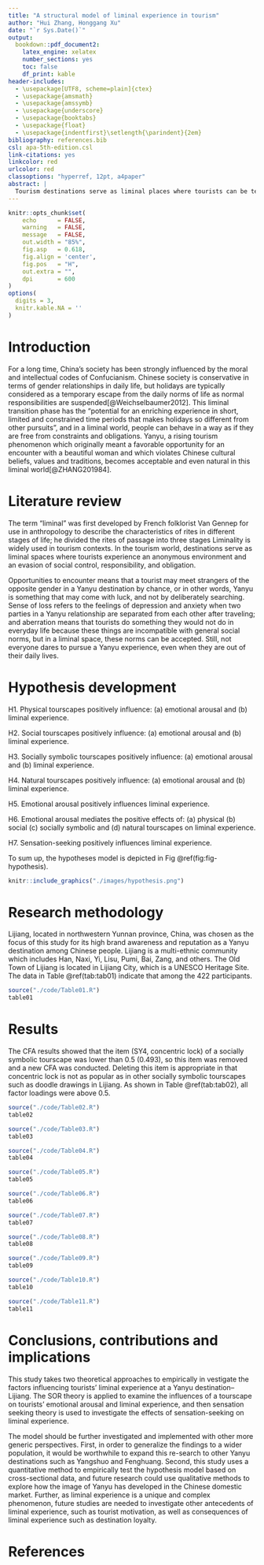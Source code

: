 ```yaml
---
title: "A structural model of liminal experience in tourism"
author: "Hui Zhang, Honggang Xu"
date: "`r Sys.Date()`"
output:
  bookdown::pdf_document2: 
    latex_engine: xelatex
    number_sections: yes
    toc: false
    df_print: kable
header-includes:
  - \usepackage[UTF8, scheme=plain]{ctex}
  - \usepackage{amsmath}
  - \usepackage{amssymb}
  - \usepackage{underscore}
  - \usepackage{booktabs}
  - \usepackage{float}
  - \usepackage{indentfirst}\setlength{\parindent}{2em}
bibliography: references.bib
csl: apa-5th-edition.csl
link-citations: yes
linkcolor: red
urlcolor: red
classoptions: "hyperref, 12pt, a4paper"
abstract: |
  Tourism destinations serve as liminal places where tourists can be temporarily free of their secular obligations, therefore cultivating a fertile ground for Yanyu (艳遇), a typical liminal experience, to grow. However, little is known about which factors drive tourists liminal experiences. Based on  stimuli-organism-response (SOR) theory and sensation seeking theory, this study examines the impact of tourscapes and sensation-seeking on liminal experiences by using data collected in Lijiang, a city named “the capital of Yanyu”, in China. The findings reveal that physical and social tourscapes have positive effects on liminal experiences, and that socially symbolic and natural tourscapes have positive effects on emotional arousal and liminal experience. Emotional arousal mediates the effects of socially symbolic and natural tourscapes on liminal experience, and tourists sensation-seeking motivations have a positive significant effect on those liminal experiences. Lastly, the theoretical and managerial implications of the study's findings are discussed.
---
```



```r
knitr::opts_chunk$set(
    echo      = FALSE,
    warning   = FALSE, 
    message   = FALSE,
    out.width = "85%",
    fig.asp   = 0.618,
    fig.align = 'center',
    fig.pos   = "H", 
    out.extra = "",
    dpi       = 600
)
options(
  digits = 3,
  knitr.kable.NA = ''
)
```





# Introduction

For a long time, China's society has been strongly influenced by the moral and intellectual codes of Confucianism. Chinese society is conservative in terms of gender relationships in daily life, but holidays are typically considered as a temporary escape from the daily norms of life as normal responsibilities are suspended[@Weichselbaumer2012]. This liminal transition phase has the “potential for an enriching experience in short, limited and constrained time periods that makes holidays so different from other pursuits”, and in a liminal world, people can behave in a way as if they are free from constraints and obligations. Yanyu, a rising tourism phenomenon which originally meant a favorable opportunity for an encounter with a beautiful woman and which violates Chinese cultural beliefs, values and traditions, becomes acceptable and even natural in this liminal world[@ZHANG201984]. 


# Literature review

The term "liminal" was first developed by French folklorist Van
Gennep for use in anthropology to describe the characteristics of
rites in different stages of life; he divided the rites of passage into three stages Liminality is widely used in tourism contexts. In the tourism world, destinations serve as liminal spaces where tourists experience an anonymous environment and an evasion of social control, responsibility, and obligation.

Opportunities to encounter means that a tourist may meet strangers of the opposite gender in a Yanyu destination by chance, or in other words, Yanyu is something that may come with luck, and not by deliberately searching. Sense of loss refers to the feelings of depression and anxiety when two parties in a Yanyu relationship are separated from each other after traveling; and aberration means that tourists do something they would not do in everyday life because these things are incompatible with general social norms, but in a liminal space, these norms can be accepted. Still, not everyone dares to pursue a Yanyu experience, even when they are out of their daily lives.



# Hypothesis development

H1. Physical tourscapes positively influence: (a) emotional arousal and (b) liminal experience.

H2. Social tourscapes positively influence: (a) emotional arousal and
(b) liminal experience.

H3. Socially symbolic tourscapes positively influence: (a) emotional arousal and (b) liminal experience.

H4. Natural tourscapes positively influence: (a) emotional arousal and (b) liminal experience.

H5. Emotional arousal positively influences liminal experience.

H6. Emotional arousal mediates the positive effects of: (a) physical (b)
social (c) socially symbolic and (d) natural tourscapes on liminal
experience.

H7. Sensation-seeking positively influences liminal experience.



To sum up, the hypotheses model is depicted in Fig \@ref(fig:fig-hypothesis).

```r
knitr::include_graphics("./images/hypothesis.png")
```


# Research methodology

Lijiang, located in northwestern Yunnan province, China, was chosen as the focus of this study for its high brand awareness and reputation as a Yanyu destination among Chinese people. Lijiang is a multi-ethnic community which includes Han, Naxi, Yi, Lisu, Pumi, Bai, Zang, and others. The Old Town of Lijiang is located in Lijiang City, which is a UNESCO Heritage Site. The data in Table \@ref(tab:tab01) indicate that among the 422 participants.

```r
source("./code/Table01.R")
table01
```



# Results

The CFA results showed that the item (SY4, concentric lock) of a socially symbolic tourscape was lower than 0.5 (0.493), so this item was removed and a new CFA was conducted. Deleting this item is appropriate in that concentric lock is not as popular as in other socially symbolic tourscapes such as doodle drawings in Lijiang. As shown in Table \@ref(tab:tab02), all factor loadings were above 0.5.

```r
source("./code/Table02.R")
table02
```



```r
source("./code/Table03.R")
table03
```


```r
source("./code/Table04.R")
table04
```



```r
source("./code/Table05.R")
table05
```


```r
source("./code/Table06.R")
table06
```


```r
source("./code/Table07.R")
table07
```


```r
source("./code/Table08.R")
table08
```


```r
source("./code/Table09.R")
table09
```


```r
source("./code/Table10.R")
table10
```


```r
source("./code/Table11.R")
table11
```



# Conclusions, contributions and implications

This study takes two theoretical approaches to empirically in vestigate the factors influencing tourists' liminal experience at a Yanyu destination–Lijiang. The SOR theory is applied to examine the influences of a tourscape on tourists' emotional arousal and liminal experience, and then sensation seeking theory is used to investigate the effects of sensation-seeking on liminal experience.


The model should be further investigated and implemented with other more generic perspectives. First, in order to generalize the findings to a wider population, it would be worthwhile to expand this re-search to other Yanyu destinations such as Yangshuo and Fenghuang. Second, this study uses a quantitative method to empirically test the hypothesis model based on cross-sectional data, and future research could use qualitative methods to explore how the image of Yanyu has developed in the Chinese domestic market. Further, as liminal experience is a unique and complex phenomenon, future studies are needed to investigate other antecedents of liminal experience, such as tourist motivation, as well as consequences of liminal experience such as destination loyalty.



\newpage
# References {.unnumbered}